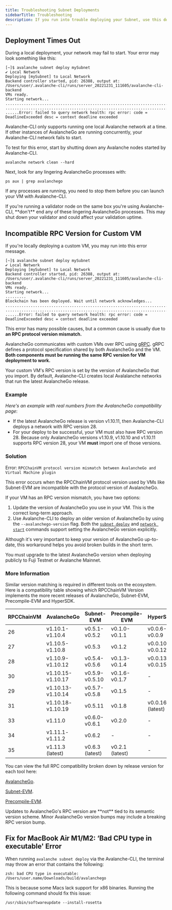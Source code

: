 ```yaml
---
title: Troubleshooting Subnet Deployments
sidebarTitle: Troubleshooting
description: If you run into trouble deploying your Subnet, use this document for tips to resolve common issues.
---
```


Deployment Times Out[​](#deployment-times-out "Direct link to heading")
-----------------------------------------------------------------------

During a local deployment, your network may fail to start. Your error may look something like this:

```
[~]$ avalanche subnet deploy mySubnet
✔ Local Network
Deploying [mySubnet] to Local Network
Backend controller started, pid: 26388, output at: /Users/user/.avalanche-cli/runs/server_20221231_111605/avalanche-cli-backend
VMs ready.
Starting network...
..................................................................................
..................................................................................
......Error: failed to query network health: rpc error: code = DeadlineExceeded desc = context deadline exceeded
```

Avalanche-CLI only supports running one local Avalanche network at a time. If other instances of AvalancheGo are running concurrently, your Avalanche-CLI network fails to start.

To test for this error, start by shutting down any Avalanche nodes started by Avalanche-CLI.

```
avalanche network clean --hard
```

Next, look for any lingering AvalancheGo processes with:

```
ps aux | grep avalanchego
```

If any processes are running, you need to stop them before you can launch your VM with Avalanche-CLI.

<Callout type="warning">
    If you're running a validator node on the same box you're using Avalanche-CLI, **don't** end any of these lingering AvalancheGo processes. This may shut down your validator and could affect your validation uptime.

</Callout>


Incompatible RPC Version for Custom VM[​](#incompatible-rpc-version-for-custom-vm "Direct link to heading")
-----------------------------------------------------------------------------------------------------------

If you're locally deploying a custom VM, you may run into this error message.

```
[~]$ avalanche subnet deploy mySubnet
✔ Local Network
Deploying [mySubnet] to Local Network
Backend controller started, pid: 26388, output at: /Users/user/.avalanche-cli/runs/server_20221231_111605/avalanche-cli-backend
VMs ready.
Starting network...
.........
Blockchain has been deployed. Wait until network acknowledges...
..................................................................................
..................................................................................
......Error: failed to query network health: rpc error: code = DeadlineExceeded desc = context deadline exceeded
```

This error has many possible causes, but a common cause is usually due to **an RPC protocol version mismatch.**

AvalancheGo communicates with custom VMs over RPC using [gRPC](https://grpc.io/). gRPC defines a protocol specification shared by both AvalancheGo and the VM. **Both components must be running the same RPC version for VM deployment to work.**

Your custom VM's RPC version is set by the version of AvalancheGo that you import. By default, Avalanche-CLI creates local Avalalanche networks that run the latest AvalancheGo release.

### Example[​](#example "Direct link to heading")

_Here's an example with real numbers from the AvalancheGo compatibility page_:

- If the latest AvalancheGo release is version v1.10.11, then Avalanche-CLI deploys a network with RPC version 28.
- For your deploy to be successful, your VM must also have RPC version 28. Because only AvalancheGo versions v1.10.9, v1.10.10 and v1.10.11 supports RPC version 28, your VM **must** import one of those versions.

### Solution[​](#solution "Direct link to heading")

Error: `RPCChainVM protocol version mismatch between AvalancheGo and Virtual Machine plugin`

This error occurs when the RPCChainVM protocol version used by VMs like Subnet-EVM are incompatible with the protocol version of AvalancheGo.

If your VM has an RPC version mismatch, you have two options:

1.  Update the version of AvalancheGo you use in your VM. This is the correct long-term approach.
2.  Use Avalanche-CLI to deploy an older version of AvalancheGo by using the `--avalanchego-version` flag. Both the [`subnet deploy`](/tooling/avalanche-cli#subnet-deploy) and [`network start`](/tooling/avalanche-cli#network-start) commands support setting the AvalancheGo version explicitly.

Although it's very important to keep your version of AvalancheGo up-to-date, this workaround helps you avoid broken builds in the short term.

<Callout type="warning">
    You must upgrade to the latest AvalancheGo version when deploying publicly to Fuji Testnet or Avalanche Mainnet.

</Callout>


### More Information[​](#more-information "Direct link to heading")

Similar version matching is required in different tools on the ecosystem. Here is a compatibility table showing which RPCChainVM Version implements the more recent releases of AvalancheGo, Subnet-EVM, Precompile-EVM and HyperSDK.


|RPCChainVM|AvalancheGo       |Subnet-EVM     |Precompile-EVM |HyperSDK        |
|----------|------------------|---------------|---------------|----------------|
|26        |v1.10.1-v1.10.4   |v0.5.1-v0.5.2  |v0.1.0-v0.1.1  |v0.0.6-v0.0.9   |
|27        |v1.10.5-v1.10.8   |v0.5.3         |v0.1.2         |v0.0.10-v0.0.12 |
|28        |v1.10.9-v1.10.12  |v0.5.4-v0.5.6  |v0.1.3-v0.1.4  |v0.0.13-v0.0.15 |
|30        |v1.10.15-v1.10.17 |v0.5.9-v0.5.10 |v0.1.6-v0.1.7  |-               |
|29        |v1.10.13-v1.10.14 |v0.5.7-v0.5.8  |v0.1.5         |-               |
|31        |v1.10.18- v1.10.19|v0.5.11        |v0.1.8         |v0.0.16 (latest)|
|33        |v1.11.0           |v0.6.0-v0.6.1  |v0.2.0         |-               |
|34        |v1.11.1- v1.11.2  |v0.6.2         |-              |-               |
|35        |v1.11.3 (latest)  |v0.6.3 (latest)|v0.2.1 (latest)|-               |


You can view the full RPC compatibility broken down by release version for each tool here:

[AvalancheGo](https://github.com/ava-labs/avalanchego/blob/master/version/compatibility.json).

[Subnet-EVM](https://github.com/ava-labs/subnet-evm/blob/master/compatibility.json).

[Precompile-EVM](https://github.com/ava-labs/precompile-evm/blob/main/compatibility.json).

<Callout type="info">
    Updates to AvalancheGo's RPC version are **not** tied to its semantic version scheme. Minor AvalancheGo version bumps may include a breaking RPC version bump.

</Callout>


Fix for MacBook Air M1/M2: ‘Bad CPU type in executable' Error[​](#fix-for-macbook-air-m1m2-bad-cpu-type-in-executable-error "Direct link to heading")
-----------------------------------------------------------------------------------------------------------------------------------------------------

When running `avalanche subnet deploy` via the Avalanche-CLI, the terminal may throw an error that contains the following:

```
zsh: bad CPU type in executable:
/Users/user.name/Downloads/build/avalanchego
```

This is because some Macs lack support for x86 binaries. Running the following command should fix this issue:

`/usr/sbin/softwareupdate --install-rosetta`